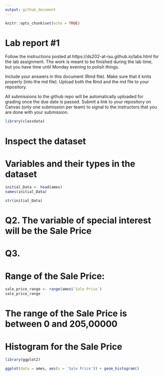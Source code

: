```yaml
---
output: github_document
---
```


<!-- README.md is generated from README.Rmd. Please edit the README.Rmd file -->


```r
knitr::opts_chunk$set(echo = TRUE)
```

# Lab report #1

Follow the instructions posted at https://ds202-at-isu.github.io/labs.html for the lab assignment. The work is meant to be finished during the lab time, but you have time until Monday evening to polish things.

Include your answers in this document (Rmd file). Make sure that it knits properly (into the md file). Upload both the Rmd and the md file to your repository.  

All submissions to the github repo will be automatically uploaded for grading once the due date is passed.
Submit a link to your repository on Canvas (only one submission per team) to signal to the instructors that you are done with your submission.

```r
library(classdata)

```


# Inspect the dataset

# Variables and their types in the dataset
```r

initial_Data <- head(ames)
names(initial_Data)
```
```r
str(initial_Data)
```



# Q2. The variable of special interest will be the Sale Price


# Q3. 
# Range of the Sale Price:
```r

sale_price_range <- range(ames$`Sale Price`)
sale_price_range


```
# The range of the Sale Price is between 0 and 205,00000

# Histogram for the Sale Price
```r

library(ggplot2)

ggplot(data = ames, aes(x = 'Sale Price')) + geom_histogram()

```




